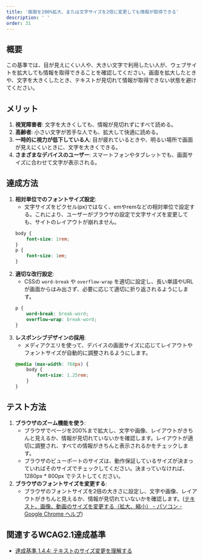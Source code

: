 ```yaml
---
title: '画面を200%拡大、または文字サイズを2倍に変更しても情報が取得できる'
description: ' '
order: 31
---
```


## 概要
この基準では、目が見えにくい人や、大きい文字で利用したい人が、ウェブサイトを拡大しても情報を取得できることを確認してください。画面を拡大したときや、文字を大きくしたとき、テキストが見切れて情報が取得できない状態を避けてください。

## メリット
1. **視覚障害者**: 文字を大きくしても、情報が見切れずにすべて読める。
2. **高齢者**: 小さい文字が苦手な人でも、拡大して快適に読める。
3. **一時的に視力が低下している人**: 目が疲れているときや、明るい場所で画面が見えにくいときに、文字を大きくできる。
4. **さまざまなデバイスのユーザー**: スマートフォンやタブレットでも、画面サイズに合わせて文字が表示される。

## 達成方法
1. **相対単位でのフォントサイズ設定**:
    - 文字サイズをピクセル(px)ではなく、emやremなどの相対単位で設定する。これにより、ユーザーがブラウザの設定で文字サイズを変更しても、サイトのレイアウトが崩れません。
    ```css
    body {
        font-size: 1rem;
    }
    p {
        font-size: 1em;
    }
    ```
2. **適切な改行設定**:
    - CSSの `word-break` や `overflow-wrap` を適切に設定し、長い単語やURLが画面からはみ出さず、必要に応じて適切に折り返されるようにします。
    ```css
    p {
        word-break: break-word;
        overflow-wrap: break-word;
    }
    ```
3. **レスポンシブデザインの採用**:
    - メディアクエリを使って、デバイスの画面サイズに応じてレイアウトやフォントサイズが自動的に調整されるようにします。
    ```css
    @media (max-width: 768px) {
        body {
            font-size: 1.25rem;
        }
    }
    ```

## テスト方法
1. **ブラウザのズーム機能を使う**:
    - ブラウザでページを200%まで拡大し、文字や画像、レイアウトがきちんと見えるか、情報が見切れていないかを確認します。レイアウトが適切に調整され、すべての情報がきちんと表示されるかをチェックします。
    - ブラウザのビューポートのサイズは、動作保証しているサイズが決まっていればそのサイズでチェックしてください。決まっていなければ、1280px * 800px でテストしてください。
1. **ブラウザのフォントサイズを変更する**:
    - ブラウザのフォントサイズを2倍の大きさに設定し、文字や画像、レイアウトがきちんと見えるか、情報が見切れていないかを確認します。([テキスト、画像、動画のサイズを変更する（拡大、縮小） - パソコン - Google Chrome ヘルプ](https://support.google.com/chrome/answer/96810?hl=ja&co=GENIE.Platform%3DDesktop))

## 関連するWCAG2.1達成基準
- [達成基準 1.4.4: テキストのサイズ変更を理解する](https://waic.jp/translations/WCAG21/Understanding/resize-text.html)
